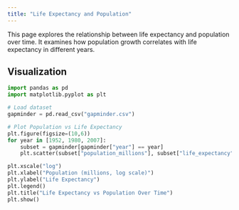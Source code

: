 ```yaml
---
title: "Life Expectancy and Population"
---
```


This page explores the relationship between life expectancy and population over time. It examines how population growth correlates with life expectancy in different years.

## Visualization

```python
import pandas as pd
import matplotlib.pyplot as plt

# Load dataset
gapminder = pd.read_csv("gapminder.csv")

# Plot Population vs Life Expectancy
plt.figure(figsize=(10,6))
for year in [1952, 1980, 2007]:
    subset = gapminder[gapminder["year"] == year]
    plt.scatter(subset["population_millions"], subset["life_expectancy"], label=f"Year {year}", alpha=0.7)

plt.xscale("log")
plt.xlabel("Population (millions, log scale)")
plt.ylabel("Life Expectancy")
plt.legend()
plt.title("Life Expectancy vs Population Over Time")
plt.show()
```


